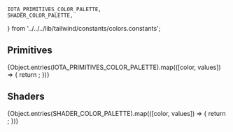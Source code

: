     IOTA_PRIMITIVES_COLOR_PALETTE,
    SHADER_COLOR_PALETTE,
} from '../../../lib/tailwind/constants/colors.constants';

<Meta title="Design Tokens/Colors" />

## Primitives

<ColorPalette>
    {Object.entries(IOTA_PRIMITIVES_COLOR_PALETTE).map(([color, values]) => {
        return <ColorItem key={color} title={color} colors={values} />;
    })}
</ColorPalette>

## Shaders

<ColorPalette>
    {Object.entries(SHADER_COLOR_PALETTE).map(([color, values]) => {
        return <ColorItem key={color} title={color} colors={values} />;
    })}
</ColorPalette>
